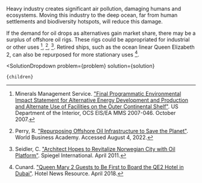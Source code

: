 

Heavy industry creates significant air pollution, damaging humans and ecosystems. Moving this industry to the deep ocean, far from human settlements and biodiversity hotspots, will reduce this damage.

If the demand for oil drops as alternatives gain market share, there may be a surplus of offshore oil rigs. These rigs could be appropriated for industrial or other uses [^{ "7" }], [^{ "8" }], [^{ "10" }]. Retired ships, such as the ocean linear Queen Elizabeth 2, can also be repurposed for more stationary uses [^{ "2" }].

[^{ "2" }]: Cunard. ["Queen Mary 2 Guests to Be First to Board the QE2 Hotel in Dubai"](https://www.hotelnewsresource.com/article99382.html). Hotel News Resource. April 2018.

[^{ "7" }]: Minerals Management Service. ["Final Programmatic Environmental Impact Statement for Alternative Energy Development and Production and Alternate Use of Facilities on the Outer Continental Shelf"](https://tethys.pnnl.gov/publications/final-programmatic-environmental-impact-statement-alternative-energy-development). US Department of the Interior, OCS EIS/EA MMS 2007-046. October 2007.

[^{ "8" }]: Perry, R. ["Repurposing Offshore Oil Infrastructure to Save the Planet"](https://worldbusiness.org/repurposing-offshore-oil-infrastructure-to-save-the-planet/). World Business Academy. Accessed August 4, 2022.

[^{ "10" }]: Seidler, C. ["Architect Hopes to Revitalize Norwegian City with Oil Platform"](https://www.spiegel.de/international/europe/extreme-recycling-architect-hopes-to-revitalize-norwegian-city-with-oil-platform-a-757973.html). Spiegel International. April 2011.

  <SolutionDropdown 
    problem={problem} 
    solution={solution}
  >
    {children}
  </SolutionDropdown>